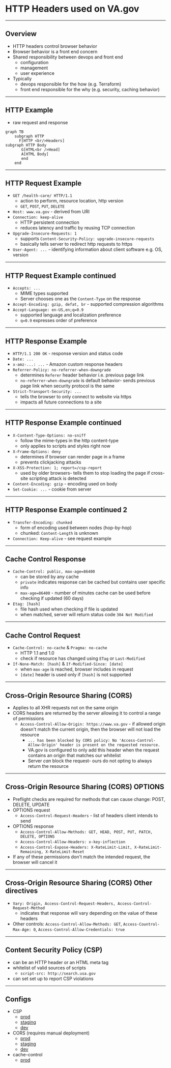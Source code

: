 # HTTP Headers used on VA.gov

---

## Overview

- HTTP headers control browser behavior
- Browser behavior is a front end concern
- Shared responsibility between devops and front end
  - configuration
  - management
  - user experience
- Typically
  - devops responsible for the how (e.g. Terraform)
  - front end responsible for the why (e.g. security, caching behavior)

---

## HTTP Example

- raw request and response

```mermaidjs
graph TB
    subgraph HTTP
      F[HTTP <br/>Headers]
subgraph HTTP Body
       G[HTML<br />Head]
       A[HTML Body]
       end
    end
```

---

## HTTP Request Example

- `GET /health-care/ HTTP/1.1`
  - action to perform, resource location, http version
  - `GET`, `POST`, `PUT`, `DELETE`
- `Host: www.va.gov` - derived from URI
- `Connection: keep-alive`
  - HTTP persistent connection
  - reduces latency and traffic by reusing TCP connection
- `Upgrade-Insecure-Requests: 1`
  - supports `Content-Security-Policy: upgrade-insecure-requests`
  - basically tells server to redirect http requests to https
- `User-Agent: ...` - identifying information about client software e.g. OS, version

---

## HTTP Request Example continued

- `Accepts: ...`
  - MIME types supported
  - Server chooses one as the `Content-Type` on the response
- `Accept-Encoding: gzip, defat, br` - supported compression algorithms
- `Accept-Language: en-US,en;q=0.9`
  - supported language and localization preference
  - `q=0.9` expresses order of preference

---

## HTTP Response Example

- `HTTP/1.1 200 OK` - response version and status code
- `Date: ...`
- `x-amz-...: ...` - Amazon custom response headers
- `Referrer-Policy: no-referrer-when-downgrade`
  - determines `Referer` header behavior i.e. previous page link
  - `no-referrer-when-downgrade` is default behavior- sends previous page link when security protocol is the same
- `Strict-Transport-Security: ...`
  - tells the browser to only connect to website via https
  - impacts all future connections to a site

---

## HTTP Response Example continued

- `X-Content-Type-Options: no-sniff`
  - follow the mime-types in the http content-type
  - only applies to scripts and styles right now
- `X-Frame-Options: deny`
  - determines if browser can render page in a frame
  - prevents clickjacking attacks
- `X-XSS-Protection: 1; report=/csp-report`
  - used by older browsers- tells them to stop loading the page if cross-site scripting attack is detected
- `Content-Encoding: gzip` - encoding used on body
- `Set-Cookie: ...` - cookie from server

---

## HTTP Response Example continued 2

- `Transfer-Encoding: chunked`
  - form of encoding used between nodes (hop-by-hop)
  - chunked: `Content-Length` is unknown
- `Connection: Keep-alive` - see request example

---

## Cache Control Response

- `Cache-Control: public, max-age=86400`
  - can be stored by any cache
  - `private` indicates response can be cached but contains user specific info
  - `max-age=86400` - number of minutes cache can be used before checking if updated (60 days)
- `Etag: [hash]`
  - file hash used when checking if file is updated
  - when matched, server will return status code `304 Not Modified`

---

## Cache Control Request

- `Cache-Control: no-cache` & `Pragma: no-cache`
  - HTTP 1.1 and 1.0
  - check if resource has changed using `ETag` or `Last-Modified`
- `If-None-Match: [hash]` & `If-Modified-Since: [date]`
  - when `max-age` is reached, browser includes in request
  - `[date]` header is used only if `[hash]` is not supported

---

## Cross-Origin Resource Sharing (CORS)

- Applies to all XHR requests not on the same origin
- CORS headers are returned by the server allowing it to control a range of permissions
  - `Access-Control-Allow-Origin: https://www.va.gov` - if allowed origin doesn't match the current origin, then the browser will not load the resource
    - `... has been blocked by CORS policy: No 'Access-Control-Allow-Origin' header is present on the requested resource.`
    - VA.gov is configured to only add this header when the request contains an origin that matches our whitelist
    - Server *can* block the request- ours do not opting to always return the resource

---

## Cross-Origin Resource Sharing (CORS) OPTIONS

- Preflight checks are required for methods that can cause change: POST, DELETE, UPDATE
- OPTIONS request
  - `Access-Control-Request-Headers` - list of headers client intends to send
- OPTIONS response
  - `Access-Control-Allow-Methods: GET, HEAD, POST, PUT, PATCH, DELETE, OPTIONS`
  - `Access-Control-Allow-Headers: x-key-inflection`
  - `Access-Control-Expose-Headers: X-RateLimit-Limit, X-RateLimit-Remaining, X-RateLimit-Reset`
- If any of these permissions don't match the intended request, the browser will cancel it

---

## Cross-Origin Resource Sharing (CORS) Other directives

- `Vary: Origin, Access-Control-Request-Headers, Access-Control-Request-Method`
  - indicates that response will vary depending on the value of these headers
- Other controls: `Access-Control-Allow-Methods: GET`, `Access-Countrol-Max-Age: 0`, `Access-Control-Allow-Credentials: true`

---

## Content Security Policy (CSP)

- can be an HTTP header or an HTML meta tag
- whitelist of valid sources of scripts
  - `script-src: http://search.usa.gov`
- can set set up to report CSP violations

---

## Configs

- CSP
  - [prod](https://github.com/department-of-veterans-affairs/devops/blob/master/ansible/deployment/config/revproxy-vagov/vars/content_security_policy_vagov-prod.yml)
  - [staging](https://github.com/department-of-veterans-affairs/devops/blob/master/ansible/deployment/config/revproxy-vagov/vars/content_security_policy_vagov-staging.yml)
  - [dev](https://github.com/department-of-veterans-affairs/devops/blob/master/ansible/deployment/config/revproxy-vagov/vars/content_security_policy_vagov-dev.yml)
- CORS (requires manual deployment)
  - [prod](https://github.com/department-of-veterans-affairs/devops/blob/4ca18a26f090cf173d73abb751fbbf6e2f0626e3/terraform/environments/dsva-vagov-prod/main.tf)
  - [staging](https://github.com/department-of-veterans-affairs/devops/blob/4ca18a26f090cf173d73abb751fbbf6e2f0626e3/terraform/environments/dsva-vagov-staging/main.tf)
  - [dev](https://github.com/department-of-veterans-affairs/devops/blob/4ca18a26f090cf173d73abb751fbbf6e2f0626e3/terraform/environments/dsva-vagov-dev/main.tf)
- cache-control
  - [prod](https://github.com/department-of-veterans-affairs/devops/blob/d928cbfab6fd791c3b05464bc759a0cd9b4cd6b2/ansible/deployment/roles/deploy-static-assets/tasks/upload-public.yml)
